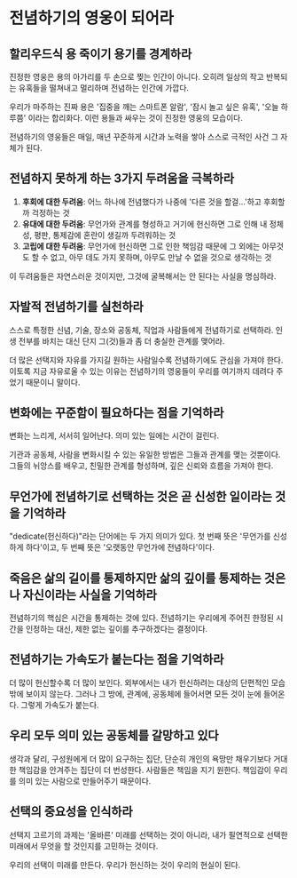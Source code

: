 # 전념하기의 영웅이 되어라

## 할리우드식 용 죽이기 용기를 경계하라

진정한 영웅은 용의 아가리를 두 손으로 찢는 인간이 아니다. 오히려 일상의 작고 반복되는 유혹들을 떨쳐내고 멀리하며 전념하는 인간에 가깝다.

우리가 마주하는 진짜 용은 '집중을 깨는 스마트폰 알람', '잠시 놀고 싶은 유혹', '오늘 하루쯤' 이라는 합리화다. 이런 용들과 싸우는 것이 진정한 영웅의 모습이다.

전념하기의 영웅들은 매일, 매년 꾸준하게 시간과 노력을 쌓아 스스로 극적인 사건 그 자체가 된다.

## 전념하지 못하게 하는 3가지 두려움을 극복하라

1. **후회에 대한 두려움**: 어느 하나에 전념했다가 나중에 '다른 것을 할걸...'하고 후회할까 걱정하는 것
2. **유대에 대한 두려움**: 무언가와 관계를 형성하고 거기에 헌신하면 그로 인해 내 정체성, 평판, 통제감에 혼란이 생길까 두려워하는 것
3. **고립에 대한 두려움**: 무언가에 헌신하면 그로 인한 책임감 때문에 그 외에는 아무것도 할 수 없고, 아무 데도 가지 못하며, 아무도 만날 수 없을 것으로 생각하는 것

이 두려움들은 자연스러운 것이지만, 그것에 굴복해서는 안 된다는 사실을 명심하라.

## 자발적 전념하기를 실천하라

스스로 특정한 신념, 기술, 장소와 공동체, 직업과 사람들에게 전념하기로 선택하라. 인생 전부를 바치는 대신 단지 그(것)들과 좀 더 충실한 관계를 맺어라.

더 많은 선택지와 자유를 가지길 원하는 사람일수록 전념하기에도 관심을 가져야 한다. 이토록 지금 자유로울 수 있는 이유는 전념하기의 영웅들이 우리를 여기까지 데려다 주었기 때문이니 말이다.

## 변화에는 꾸준함이 필요하다는 점을 기억하라

변화는 느리게, 서서히 일어난다. 의미 있는 일에는 시간이 걸린다.

기관과 공동체, 사람을 변화시킬 수 있는 유일한 방법은 그들과 관계를 맺는 것뿐이다. 그들의 뉘앙스를 배우고, 친밀한 관계를 형성하며, 깊은 신뢰와 흐름을 가져야 한다.

## 무언가에 전념하기로 선택하는 것은 곧 신성한 일이라는 것을 기억하라

"dedicate(헌신하다)"라는 단어에는 두 가지 의미가 있다. 첫 번째 뜻은 '무언가를 신성하게 하다'이고, 두 번째 뜻은 '오랫동안 무언가에 전념하다'이다.

## 죽음은 삶의 길이를 통제하지만 삶의 깊이를 통제하는 것은 나 자신이라는 사실을 기억하라

전념하기의 핵심은 시간을 통제하는 것에 있다. 전념하기는 우리에게 주어진 한정된 시간을 인정하는 대신, 제한 없는 깊이를 추구하겠다는 결정이다.

## 전념하기는 가속도가 붙는다는 점을 기억하라

더 많이 헌신할수록 더 많이 보인다. 외부에서는 내가 헌신하려는 대상의 단편적인 모습밖에 보이지 않는다. 그러나 그 방에, 관계에, 공동체에 들어서면 모든 것이 눈에 들어온다. 그렇게 가속도가 붙는다.

## 우리 모두 의미 있는 공동체를 갈망하고 있다

생각과 달리, 구성원에게 더 많이 요구하는 집단, 단순히 개인의 욕망만 채우기보다 거대한 책임감을 안겨주는 집단이 더 번성한다. 사람들은 책임을 지기 원한다. 책임감이 우리를 의미 있는 사람으로 만들어주기 때문이다.

## 선택의 중요성을 인식하라

선택지 고르기의 과제는 '올바른' 미래를 선택하는 것이 아니라, 내가 필연적으로 선택한 미래에서 무엇을 할 것인지를 고민하는 것이다.

우리의 선택이 미래를 만든다. 우리가 헌신하는 것이 우리의 현실이 된다.
